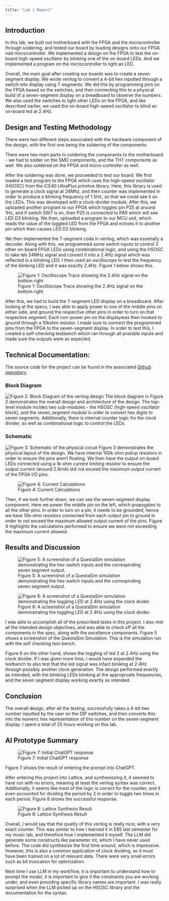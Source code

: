```yaml
---
title: "Lab 1 Report"
---
```


## Introduction
In this lab, we built out motherboard with the FPGA and the microcontroller through soldering, and tested our board by loading designs onto our FPGA nad microcontroller. We implemented a design on the FPGA to test the on-board high-speed oscillator by blinking one of the on-board LEDs. And we implemented a program on the microcontroller to light an LED.

Overall, the main goal after creating our boards was to create a seven segment display. We wrote verilog to convert a 4-bit hex inputted through a switch into display using 7-segments. We did this by programming pins on the FPGA based on the switches, and then connecting this to a physical build of a seven-segment display on a breadboard to observe the numbers. We also used the switches to light other LEDs on the FPGA, and like described earlier, we used the on-board high-speed oscillator to blind an on-board led at 2.4Hz.

## Design and Testing Methodology
There were two different steps associated with the hardware component of the design, with the first one being the soldering of the components.

There were two main parts to soldering the components to the motherboard - we had to solder on the SMD components, and the THT components as well. We also soldered on the FPGA and micro-controller as well.

After the soldering was done, we proceeded to test our board. We first loaded a test program to the FPGA which uses the high-speed oscillator (HSOSC) from the iCE40 UltraPlus primitve library. Here, this library is used to generate a clock signal at 24Mhz, and then counter was implemented in order to produce a blinking frequency of 1.5Hz, so that we could see it on the LEDs. This was developed with a clock-divider module. 
After this, we uploaded another program to our FPGA which toggles pin P25 at around 1Hz, and if switch SW7 is on, then P25 is connected to PA9 which will see LED D3 blinking. We then, uploaded a program to our MCU unit, which reads the value of the toggled LED from the FPGA and echoes it to another pin which then causes LED D2 blinking.

We then implemented the 7-segment code in verilog, which was essetially a decoder. Along with this, we programmed some switch inputs to control 3 other on-board FPGA LEDs using combinational logic, and using the HSOSC to take teh 24MHz signal and convert it into a 2.4Hz signal which was reflected in a blinking LED. I then used an oscilliscope to test the frequency of the blinking LED and it was exactly 2.4Hz. Figure 1 below shows this.

![Figure 1: Oscilliscope Trace showing the 2.4Hz signal on the bottom right](images/image.jpeg)

After this, we had to build the 7-segment LED display on a breadboard. After looking at the specs, I was able to apply power to one of the middle pins on either side, and ground the respective other pins in order to turn on that respective segment. Each non-power pin on the displaywas then hooked to ground through a 10kohm resistor. I made sure to connect the programmed pins from the FPGA to the seven-segment display.
In order to test this, I created a self-checking testbench which ran through all posisble inputs and made sure the outputs were as expected.

## Technical Documentation:
The source code for the project can be found in the associated [Github repository](https://github.com/SadhviNarayanan/e155-lab1/tree/lab1-mcu)

### Block Diagram
![Figure 2: Block Diagram of the verilog design](images/IMG_8B812357FDCE-1.jpeg)
The block diagram in Figure 2 demonstrates the overall design and architecture of the design. The top-level module incldes two sub-modules - the HSOSC (high-speed oscillator block), and the seven_segment module in order to convert hex digits to seven segments. Additionally, there is internal counter logic fro the clock divider, as well as combinational logic to control the LEDs.

### Schematic
![Figure 3: Schematic of the physical circuit](images/IMG_83183279484B-1.jpeg)
Figure 3 demonstrates the physical layout of the design. We have internal 100k-ohm pullup resistors in order to ensure the pins aren't floating. We then have the output on-board LEDs connected using a 1k-ohm current limiting resistor to ensure the output current (around 2.6mA) did not exceed the maximum output current of the FPGA I/O pins.

![Figure 4: Current Calculations](images/IMG_DB4602F5634C-1.jpeg)

Then, if we look further down, we can see the seven-segment display component. Here we power the middle pin on the left, which propogates to all the other pins. In order to turn on a pin, it needs to be grounded, hence we have 10k-ohm resistors connected from each output pin to ground in order to not exceed the maximum allowed output current of the pins.
Figure 4 highlights the calculations performed to ensure we were not exceeding the maximum current allowed.

## Results and Discussion
![Figure 5:  A screenshot of a QuestaSim simulation demonstrating the hex-switch inputs and the correspinding seven segment output.](images/final_final_waveform.png)

       
![Figure 6:  A screenshot of a QuestaSim simulation demonstrating the toggling LED at 2.4Hz using the clock divder.](images/waveform_led2.png)

I was able to accomplish all of the prescribed tasks in this project. I also met all the intended design objectives, and was able to check off all the components in the spec, along with the excellence components. Figure 5 shows a screenshot of the QuestaSim Simulation. This is the simulation run with the self checking test-bench. 

Figure 6 on the other hand, shows the toggling of led 2 at 2.4Hz using the clock divider.
If I was given more time, I would have expanded the testbench to also test that the led signal was infact blinking at 2.4Hz through possibly another clock generation.
The design performed exactly as intended, with the blinking LEDs blinking at the approproate frequencies, and the seven segment display working exactly as intended.

## Conclusion
The overall design, after all the testing, successfully takes a 4-bit hex number inputted by the user on the DIP switches, and then converts this into the numeric hex representation of this number on the seven-segment display. 
I spent a total of 25 hours working on this lab.

## AI Prototype Summary
![Figure 7: Initial ChatGPT response](images/chat_code.png)

Figure 7 shows the result of entering the prompt into ChatGPT. 

After entering this project into Lattice, and synthesiszing it, it seemed to have run with no errors, meaning at least the verilog syntax was correct. Additionally, it seems like most of the logic is correct for the counter, and it even accounted for dividing the period by 2 in order to toggle two times in each period. Figure 8 shows the successful response.

![Figure 8: Lattice Synthesis Result](images/lattice_chat.png)

Overall, I would say that the quality of this verilog is really nice, with a very exact counter. This was similar to how I learned it in E85 last semester for my music lab, and therefore how I implemented it myself. The LLM did generate some constructs like parameter int, which I have never used before.
The code did synthesize the first time around, which is impressive. However, this is also a common application of clock dividing, so it must have been trained on a lot of relevant data. There were very small errors such as bit truncation for optimization.

Next time I use LLM in my workflow, it is important to understand how to prompt the model, it is important to give it the constraints you are working under, and even providing specific library names are important. I was really surprised when the LLM picked up on the HSOSC library and the documentation for the syntax.

